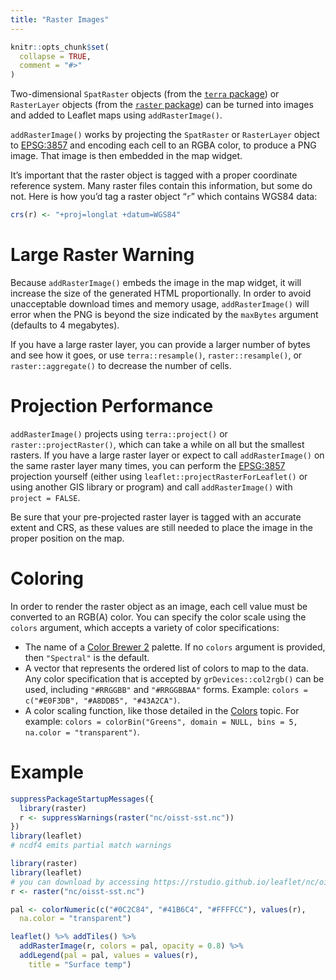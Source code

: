 ```yaml
---
title: "Raster Images"
---
```


```r
knitr::opts_chunk$set(
  collapse = TRUE,
  comment = "#>"
)
```

Two-dimensional `SpatRaster` objects (from the [`terra` package](https://CRAN.R-project.org/package=terra)) or `RasterLayer` objects (from the [`raster` package](https://CRAN.R-project.org/package=raster)) can be turned into images and added to Leaflet maps using `addRasterImage()`.

`addRasterImage()` works by projecting the `SpatRaster` or `RasterLayer` object to [EPSG:3857](https://spatialreference.org/ref/epsg/3857/) and encoding each cell to an RGBA color, to produce a PNG image. That image is then embedded in the map widget.

It's important that the raster object is tagged with a proper coordinate reference system. Many raster files contain this information, but some do not. Here is how you'd tag a raster object "`r`" which contains WGS84 data:

```r
crs(r) <- "+proj=longlat +datum=WGS84"
```

# Large Raster Warning

Because `addRasterImage()` embeds the image in the map widget, it will increase the size of the generated HTML proportionally. In order to avoid unacceptable download times and memory usage, `addRasterImage()` will error when the PNG is beyond the size indicated by the `maxBytes` argument (defaults to 4 megabytes).

If you have a large raster layer, you can provide a larger number of bytes and see how it goes, or use `terra::resample()`, `raster::resample()`, or `raster::aggregate()` to decrease the number of cells.

# Projection Performance

`addRasterImage()` projects using `terra::project()` or `raster::projectRaster()`, which can take a while on all but the smallest rasters. If you have a large raster layer or expect to call `addRasterImage()` on the same raster layer many times, you can perform the [EPSG:3857](https://spatialreference.org/ref/epsg/3857/) projection yourself (either using `leaflet::projectRasterForLeaflet()` or using another GIS library or program) and call `addRasterImage()` with `project = FALSE`.

Be sure that your pre-projected raster layer is tagged with an accurate extent and CRS, as these values are still needed to place the image in the proper position on the map.

# Coloring

In order to render the raster object as an image, each cell value must be converted to an RGB(A) color. You can specify the color scale using the `colors` argument, which accepts a variety of color specifications:

* The name of a [Color Brewer 2](https://colorbrewer2.org/) palette. If no `colors` argument is provided, then `"Spectral"` is the default.
* A vector that represents the ordered list of colors to map to the data. Any color specification that is accepted by `grDevices::col2rgb()` can be used, including `"#RRGGBB"` and `"#RRGGBBAA"` forms. Example: `colors = c("#E0F3DB", "#A8DDB5", "#43A2CA")`.
* A color scaling function, like those detailed in the [Colors](https://rstudio.github.io/leaflet/articles/colors.html) topic. For example: `colors = colorBin("Greens", domain = NULL, bins = 5, na.color = "transparent")`.

# Example

```r
suppressPackageStartupMessages({
  library(raster)
  r <- suppressWarnings(raster("nc/oisst-sst.nc"))
})
library(leaflet)
# ncdf4 emits partial match warnings
```

```r
library(raster)
library(leaflet)
# you can download by accessing https://rstudio.github.io/leaflet/nc/oisst-sst.nc
r <- raster("nc/oisst-sst.nc")
```

```r
pal <- colorNumeric(c("#0C2C84", "#41B6C4", "#FFFFCC"), values(r),
  na.color = "transparent")

leaflet() %>% addTiles() %>%
  addRasterImage(r, colors = pal, opacity = 0.8) %>%
  addLegend(pal = pal, values = values(r),
    title = "Surface temp")
```

